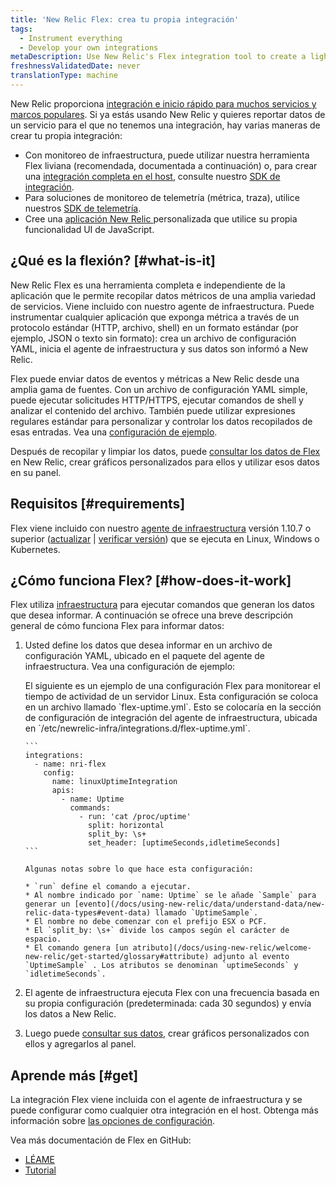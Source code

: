 ```yaml
---
title: 'New Relic Flex: crea tu propia integración'
tags:
  - Instrument everything
  - Develop your own integrations
metaDescription: Use New Relic's Flex integration tool to create a lightweight custom integration that reports event and metric data to New Relic.
freshnessValidatedDate: never
translationType: machine
---
```


New Relic proporciona [integración e inicio rápido para muchos servicios y marcos populares](https://newrelic.com/instant-observability/). Si ya estás usando New Relic y quieres reportar datos de un servicio para el que no tenemos una integración, hay varias maneras de crear tu propia integración:

* Con monitoreo de infraestructura, puede utilizar nuestra herramienta Flex liviana (recomendada, documentada a continuación) o, para crear una [integración completa en el host](/docs/integrations/host-integrations/getting-started/introduction-host-integrations), consulte nuestro [SDK de integración](/docs/integrations/integrations-sdk/getting-started/introduction-infrastructure-integrations-sdk).
* Para soluciones de monitoreo de telemetría (métrica, traza), utilice nuestros [SDK de telemetría](/docs/data-ingest-apis/get-data-new-relic/new-relic-sdks/telemetry-sdks-send-custom-telemetry-data-new-relic).
* Cree una [aplicación New Relic ](/docs/new-relic-one/use-new-relic-one/build-new-relic-one/new-relic-one-build-your-own-custom-new-relic-one-application)personalizada que utilice su propia funcionalidad UI de JavaScript.

## ¿Qué es la flexión? [#what-is-it]

New Relic Flex es una herramienta completa e independiente de la aplicación que le permite recopilar datos métricos de una amplia variedad de servicios. Viene incluido con nuestro agente de infraestructura. Puede instrumentar cualquier aplicación que exponga métrica a través de un protocolo estándar (HTTP, archivo, shell) en un formato estándar (por ejemplo, JSON o texto sin formato): crea un archivo de configuración YAML, inicia el agente de infraestructura y sus datos son informó a New Relic.

Flex puede enviar datos de eventos y métricas a New Relic desde una amplia gama de fuentes. Con un archivo de configuración YAML simple, puede ejecutar solicitudes HTTP/HTTPS, ejecutar comandos de shell y analizar el contenido del archivo. También puede utilizar expresiones regulares estándar para personalizar y controlar los datos recopilados de esas entradas. Vea una [configuración de ejemplo](#example).

Después de recopilar y limpiar los datos, puede [consultar los datos de Flex](/docs/using-new-relic/data/understand-data/query-new-relic-data) en New Relic, crear gráficos personalizados para ellos y utilizar esos datos en su panel.

## Requisitos [#requirements]

Flex viene incluido con nuestro [agente de infraestructura](/docs/infrastructure/install-infrastructure-agent/get-started/install-infrastructure-agent) versión 1.10.7 o superior ([actualizar](/docs/infrastructure/install-configure-manage-infrastructure/update-or-uninstall/update-infrastructure-agent) \| [verificar versión](/docs/infrastructure/install-configure-manage-infrastructure/update-or-uninstall/update-infrastructure-agent#check-version)) que se ejecuta en Linux, Windows o Kubernetes.

## ¿Cómo funciona Flex? [#how-does-it-work]

Flex utiliza [infraestructura](/docs/infrastructure/install-infrastructure-agent/get-started/install-infrastructure-agent) para ejecutar comandos que generan los datos que desea informar. A continuación se ofrece una breve descripción general de cómo funciona Flex para informar datos:

1. Usted define los datos que desea informar en un archivo de configuración YAML, ubicado en el paquete del agente de infraestructura. Vea una configuración de ejemplo:

   <CollapserGroup>
     <Collapser
       id="example"
       title="Configuración de ejemplo"
     >
       El siguiente es un ejemplo de una configuración Flex para monitorear el tiempo de actividad de un servidor Linux. Esta configuración se coloca en un archivo llamado `flex-uptime.yml`. Esto se colocaría en la sección de configuración de integración del agente de infraestructura, ubicada en `/etc/newrelic-infra/integrations.d/flex-uptime.yml`.

       ```
       integrations:
         - name: nri-flex    
           config:
             name: linuxUptimeIntegration
             apis:
               - name: Uptime
                 commands:
                   - run: 'cat /proc/uptime'
                     split: horizontal
                     split_by: \s+
                     set_header: [uptimeSeconds,idletimeSeconds]
       ```

       Algunas notas sobre lo que hace esta configuración:

       * `run` define el comando a ejecutar.
       * Al nombre indicado por `name: Uptime` se le añade `Sample` para generar un [evento](/docs/using-new-relic/data/understand-data/new-relic-data-types#event-data) llamado `UptimeSample`.
       * El nombre no debe comenzar con el prefijo ESX o PCF.
       * El `split_by: \s+` divide los campos según el carácter de espacio.
       * El comando genera [un atributo](/docs/using-new-relic/welcome-new-relic/get-started/glossary#attribute) adjunto al evento `UptimeSample` . Los atributos se denominan `uptimeSeconds` y `idletimeSeconds`.
     </Collapser>
   </CollapserGroup>

2. El agente de infraestructura ejecuta Flex con una frecuencia basada en su propia configuración (predeterminada: cada 30 segundos) y envía los datos a New Relic.

3. Luego puede [consultar sus datos](/docs/using-new-relic/data/understand-data/query-new-relic-data), crear gráficos personalizados con ellos y agregarlos al panel.

<InstallFeedback/>

## Aprende más [#get]

La integración Flex viene incluida con el agente de infraestructura y se puede configurar como cualquier otra integración en el host. Obtenga más información sobre [las opciones de configuración](/docs/infrastructure/host-integrations/infrastructure-integrations-sdk/specifications/host-integrations-standard-configuration-format).

Vea más documentación de Flex en GitHub:

* [LÉAME](https://github.com/newrelic/nri-flex)
* [Tutorial](https://github.com/newrelic/nri-flex/blob/master/docs/basic-tutorial.md)
